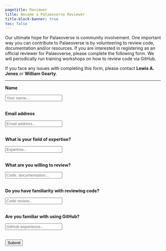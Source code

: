 ```yaml
---
pagetitle: Reviewer
title: Become a Palaeoverse Reviewer
title-block-banner: true
toc: false
---
```


::: justify
Our ultimate hope for Palaeoverse is community involvement. One important way you can contribute to Palaeoverse is by volunteering to review code, documentation and/or resources. If you are interested in registering as an official reviewer for Palaeoverse, please complete the following form. We will periodically run training workshops on how to review code via GitHub.

If you face any issues with completing this form, please contact <a href="mailto:LewisA.Jones@outlook.com" style="text-decoration: none" target="_blank">**Lewis A. Jones**</a> or <a href="mailto:willgearty@gmail.com" style="text-decoration: none" target="_blank">**William Gearty**</a>.
:::

------------------------------------------------------------------------

<form name="reviewer" method="POST" data-netlify="true" onSubmit="submit">

<p>**Name**</p>

<input name="Name" type="text" placeholder="Your name..." required>\
<br>

<p>**Email address**</p>

<input name="Email" type="text" placeholder="Email address..." required>\
<br>

<p>**What is your field of expertise?**</p>

<input name="Expertise" type="text" placeholder="Expertise..." required>\
<br>

<p>**What are you willing to review?**</p>

<input name="Review" type="text" placeholder="Code, documentation..." required>\
<br>

<p>**Do you have familiarity with reviewing code?**</p>

<input name="Code" type="text" placeholder="Code review..." required>\
<br>

<p>**Are you familiar with using GitHub?**</p>

<input name="Github" type="text" placeholder="GitHub experience..." required>\
<br>

<button type="submit">Submit</button>

</form>
